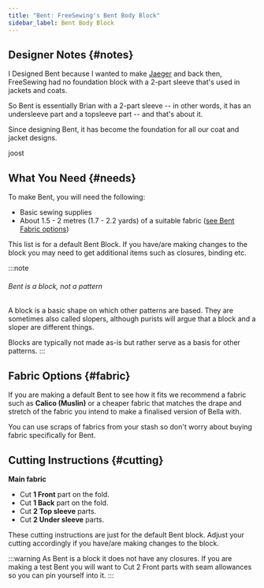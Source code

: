 ```yaml
---
title: "Bent: FreeSewing's Bent Body Block"
sidebar_label: Bent Body Block
---
```


<DesignInfo design="bent" docs />

## Designer Notes {#notes}

I Designed Bent because I wanted to make [Jaeger](https://freesewing.org/designs/jaeger) and back
then, FreeSewing had no foundation block with a 2-part sleeve that's used in
jackets and coats.

So Bent is essentially Brian with a 2-part sleeve -- in other words, it has an
undersleeve part and a topsleeve part -- and that's about it.

Since designing Bent, it has become the foundation for all our coat and jacket
designs.

joost

## What You Need {#needs}

To make Bent, you will need the following:

- Basic sewing supplies
- About 1.5 - 2 metres (1.7 - 2.2 yards) of a suitable fabric ([see Bent Fabric options](/docs/designs/bent#fabric))

This list is for a default Bent Block. If you have/are making changes to the block you may need to get additional items such as closures, binding etc.

:::note

###### Bent is a block, not a pattern

A block is a basic shape on which other patterns are based.
They are sometimes also called slopers, although purists will argue that a block and a sloper are different things.

Blocks are typically not made as-is but rather serve as a basis for other patterns.
:::

## Fabric Options {#fabric}

If you are making a default Bent to see how it fits we recommend a fabric such as **Calico (Muslin)** or a cheaper fabric that matches the drape and stretch of the fabric you intend to make a finalised version of Bella with.

You can use scraps of fabrics from your stash so don't worry about buying fabric specifically for Bent.

## Cutting Instructions {#cutting}

**Main fabric**

- Cut **1 Front** part on the fold.
- Cut **1 Back** part on the fold.
- Cut **2 Top sleeve** parts.
- Cut **2 Under sleeve** parts.

These cutting instructions are just for the default Bent block. Adjust your cutting accordingly if you have/are making changes to the block.

:::warning
As Bent is a block it does not have any closures. If you are making a test Bent you will want to Cut 2 Front parts with seam allowances so you can pin yourself into it.
:::
